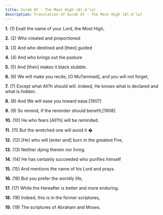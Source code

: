 ```yaml
---
title: Surah 87 - The Most High (Al-A'la)
description: Translation of Surah 87 - The Most High (Al-A'la)
---
```


**1.** (1) Exalt the name of your Lord, the Most High,

**2.** (2) Who created and proportioned

**3.** (3) And who destined and [then] guided

**4.** (4) And who brings out the pasture

**5.** (5) And [then] makes it black stubble.

**6.** (6) We will make you recite, [O Mu?ammad], and you will not forget,

**7.** (7) Except what All?h should will. Indeed, He knows what is declared and what is hidden.

**8.** (8) And We will ease you toward ease.[1907]

**9.** (9) So remind, if the reminder should benefit;[1908]

**10.** (10) He who fears [All?h] will be reminded.

**11.** (11) But the wretched one will avoid it �

**12.** (12) [He] who will [enter and] burn in the greatest Fire,

**13.** (13) Neither dying therein nor living.

**14.** (14) He has certainly succeeded who purifies himself

**15.** (15) And mentions the name of his Lord and prays.

**16.** (16) But you prefer the worldly life,

**17.** (17) While the Hereafter is better and more enduring.

**18.** (18) Indeed, this is in the former scriptures,

**19.** (19) The scriptures of Abraham and Moses.

